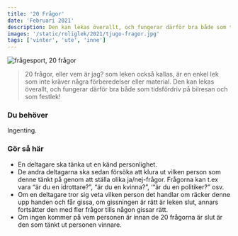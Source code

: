 ```yaml
---
title: '20 Frågor'
date: 'Februari 2021'
description: Den kan lekas överallt, och fungerar därför bra både som tidsfördriv på bilresan och som festlek!
images: '/static/roliglek/2021/tjugo-fragor.jpg'
tags: ['vinter', 'ute', 'inne']
---
```


![frågesport, 20 frågor](/static/roliglek/2021/tjugo-fragor.jpg)

> 20 frågor, eller vem är jag? som leken också kallas, är en enkel lek som inte kräver några förberedelser eller material. Den kan lekas överallt, och fungerar därför bra både som tidsfördriv på bilresan och som festlek!

### Du behöver

Ingenting.

### Gör så här

- En deltagare ska tänka ut en känd personlighet.
- De andra deltagarna ska sedan försöka att klura ut vilken person som denne tänkt på genom att ställa olika ja/nej-frågor. Frågorna kan t.ex vara “är du en idrottare?”, “är du en kvinna?”, ‘“är du en politiker?” osv.
- Om en deltagare tror sig veta vilken person det handlar om räcker denne upp handen och får gissa, om gissningen är rätt är leken slut, annars fortsätter den med fler frågor tills någon gissar rätt.
- Om ingen kommer på vem personen är innan de 20 frågorna är slut är den som tänkt ut personen vinnare.

